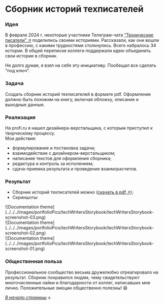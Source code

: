 
<a name="top-of-page"></a>

# Сборник историй техписателей

<Steps>

### Идея

В феврале 2024 г. некоторые участники Телеграм-чата ["Технические писатели" ↗](https://t.me/technicalwriters) поделились своими историями. Рассказали, как они вошли в профессию, с какими трудностями столкнулись. Всего набралось 34 истории. В общей переписке коллеги поддержали идею объединить свои истории в сборник.

Не долго думая, я взял на себя эту инициативу. Пообещал все сделать "под ключ".

### Задача

Создать сборник историй техписателей в формате pdf. Оформление должно быть похожим на книгу, включая обложку, описание и выходные данные. 

### Реализация

На profi.ru я нашел дизайнера-верстальщика, с которым приступил к творческому процессу.  
Мои действия:

- формулирование и постановка задачи;
- взаимодействие с дизайнером-верстальщиком;
- написание текстов для оформления сборника;
- редактура и контроль за исполением;
- сдача-приемка результата и проведение взаиморасчетов.

### Результат

- Сборник историй техписателей можно ([скачать в pdf ↗](https://drive.google.com/file/d/1GzAso9jzsB1LJcJe6JAudysKtQkNdEOg/view?usp=share_link));
- Скриншоты:

<div style={{display: "flex", justifyContent: "space-between", gap: "5px", margin: "20px auto"}}>
	<div style={{border: "1px solid grey", borderRadius: "10px", overflow: "hidden"}}>![Documentation theme](../../../images/portfolioPics/techWritersStorybook/techWritersStorybook-screenshot-03.png)</div>
	<div style={{border: "1px solid grey", borderRadius: "10px", overflow: "hidden"}}>![Documentation theme](../../../images/portfolioPics/techWritersStorybook/techWritersStorybook-screenshot-02.png)</div>
	<div style={{border: "1px solid grey", borderRadius: "10px", overflow: "hidden"}}>![Documentation theme](../../../images/portfolioPics/techWritersStorybook/techWritersStorybook-screenshot-01.png)</div>
</div>

### Общественная польза

Профессиональное сообщество весьма дружелюбно отреагировало на результат. Сборник понравился людям, чему свидетельствуют многочисленные лайки и благодарности от коллег, написавших мне лично. Положительные эмоции общественно полезны! 😄

</Steps>

*[В начало страницы](#top-of-page)* 🔝